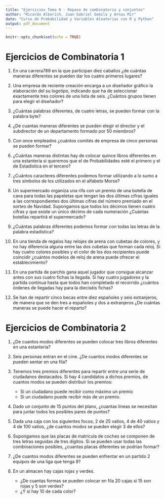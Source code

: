 ```yaml
---
title: "Ejercicios Tema 0 - Repaso de combinatoria y conjuntos"
author: "Ricardo Alberich, Juan Gabriel Gomila y Arnau Mir"
date: "Curso de Probabilidad y Variables Aleatorias con R y Python"
output: pdf_document
---
```


```r
knitr::opts_chunk$set(echo = TRUE)
```

# Ejercicios de Combinatoria 1

1. En una carrera789 en la que participan diez caballos ¿de cuántas maneras diferentes se pueden dar los cuatro primeros lugares?

2. Una empresa de reciente creación encarga a un diseñador gráfico la elaboración del su logotipo, indicando que ha de seleccionar exactamente tres colores de una lista de seis. ¿Cuántos grupos tienen para elegir el diseñador?

3. ¿Cuántas palabras diferentes, de cuatro letras, se pueden formar con la palabra byte?

4. ¿De cuantas maneras diferentes se pueden elegir el director y el subdirector de un departamento formado por 50 miembros?

5. Con once empleados ¿cuántos comités de empresa de cinco personas se pueden formar?

6. ¿Cuántas maneras distintas hay de colocar quince libros diferentes en una estantería si queremos que el de Probabilidades esté el primero y el de Estadística en el tercero?

7. ¿Cuántos caracteres diferentes podemos formar utilizando a lo sumo a tres símbolos de los utilizados en el alfabeto Morse?

8. Un supermercado organiza una rifa con un premio de una botella de cava para todas las papeletas que tengan las dos últimas cifras iguales a las correspondientes dos últimas cifras del número premiado en el sorteo de Navidad. Supongamos que todos los décimos tienen cuatro cifras y que existe un único décimo de cada numeración ¿Cuántas botellas repartirá el supermercado?

9. ¿Cuántas palabras diferentes podemos formar con todas las letras de la palabra estadística?

10. En una tienda de regalos hay relojes de arena con cubetas de colores, y no hay diferencia alguna entre las dos cubetas que forman cada reloj. Si hay cuatro colores posibles y el color de los dos recipientes puede coincidir ¿cuántos modelos de reloj de arena puede ofrecer el establecimiento?

11. En una partida de parchís gana aquel jugador que consigue alcanzar antes con sus cuatro fichas la llegada. Si hay cuatro jugadores y la partida continua hasta que todos han completado el recorrido ¿cuántos órdenes de llegadas hay para la dieciséis fichas?

12. Se han de repartir cinco becas entre diez españoles y seis extranjeros, de manera que se den tres a españoles y dos a extranjeros ¿De cuántas maneras se puede hacer el reparto?

\newpage

# Ejercicios de Combinatoria 2


1. ¿De cuantos modos diferentes se pueden colocar tres libros diferentes en una estantería?

1. Seis personas entran en el cine. ¿De cuantos modos diferentes se pueden sentar en una fila?

1. Tenemos tres premios diferentes para repartir entre una serie de ciudadanos destacados. Si hay 4 candidatos a dichos premios, de cuantos modos se pueden distribuir los premios:
    - Si un ciudadano puede recibir como máximo un premio
    - Si un ciudadano puede recibir más de un premio.

1. Dado un conjunto de 15 puntos del plano, ¿cuantas líneas se necesitan para juntar todos los posibles pares de puntos? 


1. Dada una caja con los siguientes focos; 2 de 25 vatios, 4 de 40 vatios y 4 de 100 vatios, ¿de cuantos modos se pueden elegir 3 de ellos?

1. Supongamos que las placas de matrícula de coches se componen de tres letras seguidas de tres dígitos. Si se pueden usar todas las combinaciones posibles, ¿cuantas placas diferentes se podrían formar?


1. ¿De cuantos modos diferentes se pueden enfrentar en un partido 2 equipos de una liga que tenga 8?


1. En un almacen hay cajas rojas y verdes. 
    - ¿De cuantas formas se pueden colocar en fila 20 cajas si 15 son rojas y 5 son verdes? 
    - ¿Y si hay 10 de cada color?
    
    
  

